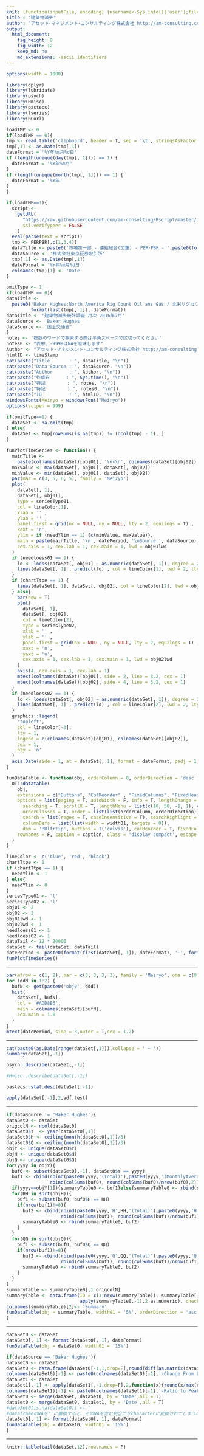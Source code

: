 ```yaml
---
knit: (function(inputFile, encoding) {username<-Sys.info()['user'];fileName<-'defaultPath.csv';pathToFile <-paste0('C:/Users/', username,'/Desktop/pathToCSV/');setwd(pathToFile);buf0<-read.csv(fileName,header = F,skip = 0,stringsAsFactor = F,check.names = F,fileEncoding = 'utf-8');timeStamp<-format(Sys.time(),'%Y%m%d%H%M%S');rmarkdown::render(inputFile, encoding = encoding, output_file = paste0('C:/Users/',username,buf0[2,1],'charts/','am-consulting.co.jp-',timeStamp,'.html')) })
title : "建築物滅失"
author: "アセット･マネジメント･コンサルティング株式会社 http://am-consulting.co.jp"
output: 
  html_document:
    fig_height: 8
    fig_width: 12
    keep_md: no
    md_extensions: -ascii_identifiers 
---
```

<link href="http://knowledgevault.saecanet.com/components/rmarkdown-html.css" rel="stylesheet"> 
<style>
.main-container {
	max-width: 1000px;
	margin-left: auto;
	margin-right: auto;
}
</style>


```r
options(width = 1000)
```

```r
library(dplyr)
library(lubridate)
library(psych)
library(Hmisc)
library(pastecs)
library(tseries)
library(RCurl)
```

```r
loadTMP <- 0
if(loadTMP == 0){
tmp <- read.table('clipboard', header = T, sep = '\t', stringsAsFactor = F, na.strings = c('na', '', '-', 'NA'), check.names = F)
tmp[,1] <- as.Date(tmp[,1])
dateFormat = '%Y年%m月%d日'
if (length(unique(day(tmp[, 1]))) == 1) {
  dateFormat = '%Y年%m月'
}
if (length(unique(month(tmp[, 1]))) == 1) {
  dateFormat = '%Y年'
}
}
```

```r
if(loadTMP==1){
  script <-
    getURL(
      "https://raw.githubusercontent.com/am-consulting/Rscript/master/importPERPBR.r",
      ssl.verifypeer = FALSE
    )
  eval(parse(text = script))
  tmp <- PERPBR[,c(1,3,4)]
  dataTitle <- paste0('市場第一部 - 連結総合(加重) - PER･PBR - ',paste0(format(range(tmp[,1]),'%Y年%m月'),collapse='~'))
  dataSource <- '株式会社東京証券取引所'
  tmp[,1] <- as.Date(tmp[,1])
  dateFormat = '%Y年%m月%d日'
  colnames(tmp)[1] <- 'Date'
}
```

```r
omitType <- 1
if(loadTMP == 0){
dataTitle <-
  paste0('Baker Hughes:North America Rig Count Oil ans Gas / 北米リグカウント 石油とガス',' - ',
         format(last(tmp[, 1]), dateFormat))
dataTitle <- '建築物滅失統計調査 月次 2016年7月' 
dataSource <- 'Baker Hughes'
dataSource <- '国土交通省'
}
notes <- '複数のワードで検索する際は半角スペースで区切ってください'
notes0 <- "表中、-9999はNAを意味します"
Author <- "アセット･マネジメント･コンサルティング株式会社 http://am-consulting.co.jp"
htmlID <- timeStamp
cat(paste("Title       : ", dataTitle, "\n"))
cat(paste("Data Source : ", dataSource, "\n"))
cat(paste("Author      : ", Author, "\n"))
cat(paste("作成日      : ", Sys.time(), "\n"))
cat(paste("特記        : ", notes, "\n"))
cat(paste("特記        : ", notes0, "\n"))
cat(paste("ID          : ", htmlID, "\n"))
windowsFonts(Meiryo = windowsFont("Meiryo"))
options(scipen = 999)
```

```r
if(omitType==1) {
  dataSet <- na.omit(tmp)
} else{
  dataSet <- tmp[rowSums(is.na(tmp)) != (ncol(tmp) - 1), ]
}
```

```r
funPlotTimeSeries <- function() {
  mainTitle <-
    paste(colnames(dataSet)[obj01], '\n×\n', colnames(dataSet)[obj02])
  maxValue <- max(dataSet[, obj01], dataSet[, obj02])
  minValue <- min(dataSet[, obj01], dataSet[, obj02])
  par(mar = c(3, 5, 6, 5), family = 'Meiryo')
  plot(
    dataSet[, 1],
    dataSet[, obj01],
    type = seriesType01,
    col = lineColor[1],
    xlab = '' ,
    ylab = '' ,
    panel.first = grid(nx = NULL, ny = NULL, lty = 2, equilogs = T) ,
    xaxt = 'n',
    ylim = if (needYlim == 1) {c(minValue, maxValue)},
    main = paste(mainTitle, '\n', datePeriod, '\nSource:', dataSource),
    cex.axis = 1, cex.lab = 1, cex.main = 1, lwd = obj01lwd
  )
  if (needloess01 == 1) {
    lo <- loess(dataSet[, obj01] ~ as.numeric(dataSet[, 1]), degree = 2)
    lines(dataSet[, 1] , predict(lo) , col = lineColor[1], lwd = 2, lty = 2)
  }
  if (chartTtpe == 1) {
    lines(dataSet[, 1], dataSet[, obj02], col = lineColor[2], lwd = obj02lwd)
  } else{
    par(new = T)
    plot(
      dataSet[, 1],
      dataSet[, obj02],
      col = lineColor[2],
      type = seriesType02,
      xlab = '' ,
      ylab = '' ,
      panel.first = grid(nx = NULL, ny = NULL, lty = 2, equilogs = T) ,
      xaxt = 'n',
      yaxt = 'n',
      cex.axis = 1, cex.lab = 1, cex.main = 1, lwd = obj02lwd
    )
    axis(4, cex.axis = 1, cex.lab = 1)
    mtext(colnames(dataSet)[obj01], side = 2, line = 3.2, cex = 1)
    mtext(colnames(dataSet)[obj02], side = 4, line = 3.2, cex = 1)
  }
  if (needloess02 == 1) {
    lo <- loess(dataSet[, obj02] ~ as.numeric(dataSet[, 1]), degree = 2)
    lines(dataSet[, 1] , predict(lo) , col = lineColor[2], lwd = 2, lty = 2)
  }
  graphics::legend(
    'topleft',
    col = lineColor[-3],
    lty = 1,
    legend = c(colnames(dataSet)[obj01], colnames(dataSet)[obj02]),
    cex = 1,
    bty = 'n'
  )
  axis.Date(side = 1, at = dataSet[, 1], format = dateFormat, padj = 1, cex.axis = 1.0)
}
```

```r
funDataTable <- function(obj, orderColumn = 0, orderDirection = 'desc', width01 = '10%', caption = '') {
  DT::datatable(
    obj,
    extensions = c("Buttons", "ColReorder" , "FixedColumns", "FixedHeader"),
    options = list(paging = T, autoWidth = F, info = T, lengthChange = T, ordering = T,
      searching = T, scrollX = T, lengthMenu = list(c(10, 50, -1, 1), c(10, 50, 'All', 1)),
      orderClasses = T, order = list(list(orderColumn, orderDirection)), 
      search = list(regex = T, caseInsensitive = T), searchHighlight = T,
      columnDefs = list(list(width = width01, targets = 0)),
      dom = 'BRlfrtip', buttons = I('colvis'), colReorder = T, fixedColumns = list(leftColumns = 1), fixedHeader = T),
    rownames = F, caption = caption, class = 'display compact', escape = F, filter = 'top'
  )  
}
```

```r
lineColor <- c('blue', 'red', 'black')
chartTtpe <- 1
if (chartTtpe == 1) {
  needYlim <- 1
} else{
  needYlim <- 0
}
seriesType01 <- 'l'
seriesType02 <- 'l'
obj01 <- 2
obj02 <- 3
obj01lwd <- 1
obj02lwd <- 1
needloess01 <- 1
needloess02 <- 1
dataTail <- 12 * 20000
dataSet <- tail(dataSet, dataTail)
datePeriod <- paste0(format(first(dataSet[, 1]), dateFormat), '~', format(last(dataSet[, 1]), dateFormat))
funPlotTimeSeries()
```
<hr>
```r
par(mfrow = c(1, 2), mar = c(3, 3, 3, 3), family = 'Meiryo', oma = c(0, 0, 3, 0))
for (ddd in 1:2) {
  bufN <- get(paste0('obj0', ddd))
  hist(
    dataSet[, bufN],
    col = '#ADD8E6',
    main = colnames(dataSet)[bufN],
    cex.main = 1.0
  )
}
mtext(datePeriod, side = 3,outer = T,cex = 1.2)
```
<hr>
```r
cat(paste0(as.Date(range(dataSet[,1])),collapse = ' ~ '))
summary(dataSet[,-1])
```

```r
psych::describe(dataSet[,-1])
```

```r
#Hmisc::describe(dataSet[,-1])
```

```r
pastecs::stat.desc(dataSet[,-1]) 
```

```r
apply(dataSet[,-1],2,adf.test)
```

<hr>

```r
if(dataSource != 'Baker Hughes'){
dataSet0 <- dataSet
origcolN <- ncol(dataSet0)
dataSet0$Y  <- year(dataSet0[,1])
dataSet0$H <- ceiling(month(dataSet0[,1])/6)
dataSet0$Q <- ceiling(month(dataSet0[,1])/3)
objY <- unique(dataSet0$Y)
objH <- unique(dataSet0$H)
objQ <- unique(dataSet0$Q)
for(yyyy in objY){
  buf0 <- subset(dataSet0[,-1], dataSet0$Y == yyyy)
  buf1 <- cbind(rbind(paste0(yyyy,'(Total)'),paste0(yyyy,'(MonthlyAverage)')), 
                rbind(colSums(buf0), round(colSums(buf0)/nrow(buf0),2)))
  if(yyyy==objY[1]){summaryTable0 <- buf1}else{summaryTable0 <- rbind(summaryTable0, buf1)}
  for(HH in sort(objH)){
    buf1 <- subset(buf0, buf0$H == HH)
    if(nrow(buf1)!=0){
      buf2 <- cbind(rbind(paste0(yyyy,'H',HH,'(Total)'),paste0(yyyy,'H',HH,'(MonthlyAverage)')), 
                    rbind(colSums(buf1), round(colSums(buf1)/nrow(buf1),2)))
      summaryTable0 <- rbind(summaryTable0, buf2)
    }
  }
  for(QQ in sort(objQ)){
    buf1 <- subset(buf0, buf0$Q == QQ)
    if(nrow(buf1)!=0){
      buf2 <- cbind(rbind(paste0(yyyy,'Q',QQ,'(Total)'),paste0(yyyy,'Q',QQ,'(MonthlyAverage)')), 
                    rbind(colSums(buf1), round(colSums(buf1)/nrow(buf1),2)))
      summaryTable0 <- rbind(summaryTable0, buf2)
    }
  }
}
summaryTable <- summaryTable0[,1:origcolN]
summaryTable <- data.frame(ID = c(1:nrow(summaryTable)), summaryTable[,1], 
                           apply(summaryTable[,-1],2,as.numeric), check.names = F, stringsAsFactors = F)
colnames(summaryTable)[2]<- 'Summary'
funDataTable(obj = summaryTable, width01 = '5%', orderDirection = 'asc' )
}
```

<hr>

```r
dataSet0 <- dataSet
dataSet0[, 1] <- format(dataSet0[, 1], dateFormat)
funDataTable(obj = dataSet0, width01 = '15%')
```

```r
if(dataSource == 'Baker Hughes'){
dataSet0 <- dataSet
dataSet0 <- data.frame(dataSet0[-1,1,drop=F],round(diff(as.matrix(dataSet0[,-1,drop=F])),10),check.names = F)
colnames(dataSet0)[-1] <- paste0(colnames(dataSet0)[-1],'-Change From Last Data')
dataSet1 <- dataSet
dataSet1[,-1] <- apply(dataSet1[,-1,drop=F],2,function(x){round(x/max(x)*100,1)})
colnames(dataSet1)[-1] <- paste0(colnames(dataSet1)[-1],'-Ratio to Peak')
dataSet0 <- merge(dataSet, dataSet0, by = 'Date',all = T)
dataSet0 <- merge(dataSet0, dataSet1, by = 'Date',all = T)
#dataSet0[is.na(dataSet0)] <- ''
#dataframeのNAを''に置換すると、そのNAを含む列全てがcharacterに変換されてしまうので注意
dataSet0[, 1] <- format(dataSet0[, 1], dateFormat)
funDataTable(obj = dataSet0, width01 = '15%')
}
```
<hr>
```r
knitr::kable(tail(dataSet,12),row.names = F)
```


<script>
  (function(i,s,o,g,r,a,m){i['GoogleAnalyticsObject']=r;i[r]=i[r]||function(){
  (i[r].q=i[r].q||[]).push(arguments)},i[r].l=1*new Date();a=s.createElement(o),
  m=s.getElementsByTagName(o)[0];a.async=1;a.src=g;m.parentNode.insertBefore(a,m)
  })(window,document,'script','https://www.google-analytics.com/analytics.js','ga');

  ga('create', 'UA-3077339-5', 'auto');
  ga('send', 'pageview');

</script>